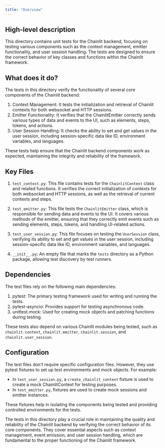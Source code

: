 ```yaml
---
title: "Overview"
---
```


## High-level description
This directory contains unit tests for the Chainlit backend, focusing on testing various components such as the context management, emitter functionality, and user session handling. The tests are designed to ensure the correct behavior of key classes and functions within the Chainlit framework.

## What does it do?
The tests in this directory verify the functionality of several core components of the Chainlit backend:

1. Context Management: It tests the initialization and retrieval of Chainlit contexts for both websocket and HTTP sessions.
2. Emitter Functionality: It verifies that the ChainlitEmitter correctly sends various types of data and events to the UI, such as elements, steps, tokens, and actions.
3. User Session Handling: It checks the ability to set and get values in the user session, including session-specific data like ID, environment variables, and languages.

These tests help ensure that the Chainlit backend components work as expected, maintaining the integrity and reliability of the framework.

## Key Files

1. `test_context.py`: This file contains tests for the `ChainlitContext` class and related functions. It verifies the correct initialization of contexts for both websocket and HTTP sessions, as well as the retrieval of current contexts and steps.

2. `test_emitter.py`: This file tests the `ChainlitEmitter` class, which is responsible for sending data and events to the UI. It covers various methods of the emitter, ensuring that they correctly emit events such as sending elements, steps, tokens, and handling UI-related actions.

3. `test_user_session.py`: This file focuses on testing the `UserSession` class, verifying its ability to set and get values in the user session, including session-specific data like ID, environment variables, and languages.

4. `__init__.py`: An empty file that marks the `tests` directory as a Python package, allowing test discovery by test runners.

## Dependencies
The test files rely on the following main dependencies:

1. pytest: The primary testing framework used for writing and running the tests.
2. pytest-asyncio: Provides support for testing asynchronous code.
3. unittest.mock: Used for creating mock objects and patching functions during testing.

These tests also depend on various Chainlit modules being tested, such as `chainlit.context`, `chainlit.emitter`, `chainlit.session`, and `chainlit.user_session`.

## Configuration
The test files don't require specific configuration files. However, they use pytest fixtures to set up test environments and mock objects. For example:

- In `test_user_session.py`, a `create_chainlit_context` fixture is used to create a mock ChainlitContext for testing purposes.
- In `test_emitter.py`, fixtures are used to create mock sessions and emitter instances.

These fixtures help in isolating the components being tested and providing controlled environments for the tests.

The tests in this directory play a crucial role in maintaining the quality and reliability of the Chainlit backend by verifying the correct behavior of its core components. They cover essential aspects such as context management, event emission, and user session handling, which are fundamental to the proper functioning of the Chainlit framework.